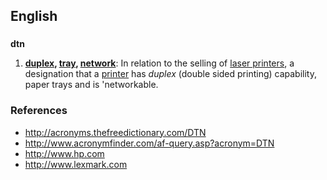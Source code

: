 ==English==

==={{initialism}}===
'''dtn''' 

# {{computers}} '''[[duplex]], [[tray]], [[network]]''': In relation to the selling of [[laser printers]], a designation that a [[printer]] has ''duplex'' (double sided printing) capability,  paper trays and is 'networkable.

===References===

* http://acronyms.thefreedictionary.com/DTN
* http://www.acronymfinder.com/af-query.asp?acronym=DTN
* http://www.hp.com
* http://www.lexmark.com
